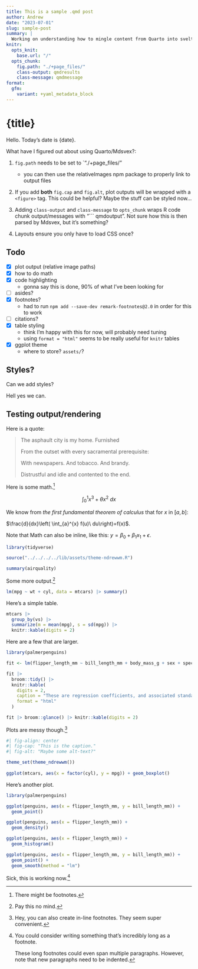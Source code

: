 ```yaml
---
title: This is a sample .qmd post
author: Andrew
date: "2023-07-01"
slug: sample-post
summary: |
  Working on understanding how to mingle content from Quarto into sveltekit.
knitr:
  opts_knit: 
    base.url: "/"
  opts_chunk:
    fig.path: "./+page_files/"
    class-output: qmdresults
    class-message: qmdmessage
format:
  gfm:
    variant: +yaml_metadata_block
---
```


<script>
  import Summary from "./metadata_getter.svelte";
  import Head from "$lib/components/Head.svelte";
</script>

<Head {title} />

# {title}

Hello. Today's date is {date}.

<!-- This is just an example of how you can easily bring in components! -->
<Summary summary="{summary}" />

What have I figured out about using Quarto/Mdsvex?:

1. `fig.path` needs to be set to `"./+page_files/"
    - you can then use the relativeImages npm package to properly link to output files

2. If you add **both** `fig.cap` and `fig.alt`, plot outputs will be wrapped with a `<figure>` tag. This could be helpful? Maybe the stuff can be styled now...

3. Adding `class-output` and `class-message` to `opts_chunk` wraps R code chunk output/messages with "``` qmdoutput". Not sure how this is then parsed by Mdsvex, but it's something?

4. Layouts ensure you only have to load CSS once?

## Todo

- [x] plot output (relative image paths)
- [x] how to do math
- [x] code highlighting
    - gonna say this is done, 90% of what I've been looking for
- [ ] asides?
- [x] footnotes?
    - had to run `npm add --save-dev remark-footnotes@2.0` in order for this to work
- [ ] citations?
- [x] table styling
    - think I'm happy with this for now, will probably need tuning
    - using `format = "html"` seems to be really useful for `knitr` tables
- [x] ggplot theme
    - where to store? `assets/`?

## Styles?

Can we add styles?

Hell yes we can.

## Testing output/rendering

Here is a quote:

> The asphault city is my home. Furnished
> 
> From the outset with every sacramental prerequisite:
> 
> With newspapers. And tobacco. And brandy.
> 
> Distrustful and idle and contented to the end.

Here is some math.[^1]

$$
\int_0^1 x^3 + \theta x^2\ dx
$$

::: {.column-margin}
We know from *the first fundamental theorem of calculus* that for $x$ in $[a, b]$:

$\frac{d}{dx}\left( \int_{a}^{x} f(u)\ du\right)=f(x)$.
:::

Note that Math can also be inline, like this: $y = \beta_0 + \beta_1 x_1 + \epsilon$.

```r
library(tidyverse)

source("../../../../lib/assets/theme-ndrewwm.R")
```

```r
summary(airquality)
```

Some more output.^[Pay this no mind.]

```r
lm(mpg ~ wt + cyl, data = mtcars) |> summary()
```

Here's a simple table.

```r
mtcars |>
  group_by(vs) |>
  summarize(m = mean(mpg), s = sd(mpg)) |>
  knitr::kable(digits = 2)
```

Here are a few that are larger.

```r
library(palmerpenguins)

fit <- lm(flipper_length_mm ~ bill_length_mm + body_mass_g + sex + species, data = penguins)

fit |>
  broom::tidy() |>
  knitr::kable(
    digits = 2,
    caption = "These are regression coefficients, and associated standard errors.",
    format = "html"
  )

fit |> broom::glance() |> knitr::kable(digits = 2)
```

Plots are messy though.^[Hey, you can also create in-line footnotes. They seem super convenient.]

```r
#| fig-align: center
#| fig-cap: "This is the caption."
#| fig-alt: "Maybe some alt-text?"

theme_set(theme_ndrewwm())
 
ggplot(mtcars, aes(x = factor(cyl), y = mpg)) + geom_boxplot()
```

Here's another plot.

```r
library(palmerpenguins)

ggplot(penguins, aes(x = flipper_length_mm, y = bill_length_mm)) +
  geom_point()

ggplot(penguins, aes(x = flipper_length_mm)) +
  geom_density()

ggplot(penguins, aes(x = flipper_length_mm)) +
  geom_histogram()

ggplot(penguins, aes(x = flipper_length_mm, y = bill_length_mm)) +
  geom_point() +
  geom_smooth(method = "lm")
```

Sick, this is working now.[^2]

[^1]: There might be footnotes.

[^2]: You could consider writing something that's incredibly long as a footnote.

    These long footnotes could even span multiple paragraphs. However, note that new paragraphs need to be indented.

